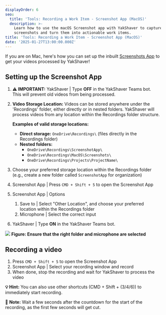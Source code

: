 ```yaml
---
displayOrder: 6
seo:
  title: 'Tools: Recording a Work Item - Screenshot App (MacOS)'
  description: >-
    Learn how to use the macOS Screenshot app with YakShaver to capture
    screenshots and turn them into actionable work items.
title: 'Tools: Recording a Work Item - Screenshot App (MacOS)'
date: '2025-01-27T13:00:00.000Z'
---
```


If you are on Mac, here's how you can set up the inbuilt [Screenshots App](https://support.apple.com/en-au/guide/mac-help/mh26782/mac) to get your videos processed by YakShaver!

## Setting up the Screenshot App

1. **⚠️ IMPORTANT:** YakShaver | Type **OFF** in the YakShaver Teams bot. This will prevent old videos from being processed.
2. **Video Storage Location:** Videos can be stored anywhere under the 'Recordings' folder, either directly or in nested folders. YakShaver will process videos from any location within the Recordings folder structure.

   **Examples of valid storage locations:**
   - **Direct storage:** `OneDrive\Recordings\` (files directly in the Recordings folder)
   - **Nested folders:** 
     - `OneDrive\Recordings\ScreenshotApp\`
     - `OneDrive\Recordings\MacOS\Screenshots\`
     - `OneDrive\Recordings\Projects\ProjectName\`

3. Choose your preferred storage location within the Recordings folder (e.g., create a new folder called `ScreenshotApp` for organization)
4. Screenshot App | Press `CMD + Shift + 5` to open the Screenshot App
5. Screenshot App | Options
   1. Save to | Select "Other Location", and choose your preferred location within the Recordings folder
   2. Microphone | Select the correct input
6. YakShaver | Type **ON** in the YakShaver Teams bot.

![](/YakShaver/Docs/Screenshot-App-Settings.png)
**Figure: Ensure that the right folder and microphone are selected**

## Recording a video

1. Press `CMD + Shift + 5` to open the Screenshot App
2. Screenshot App | Select your recording window and record
3. When done, stop the recording and wait for YakShaver to process the video

**💡 Hint:** You can also use other shortcuts (CMD + Shift + (3/4/6)) to immediately start recording.

📄 **Note:** Wait a few seconds after the countdown for the start of the recording, as the first few seconds will get cut.
